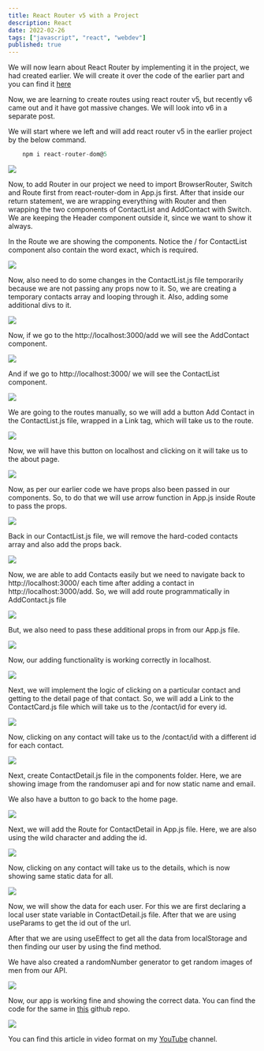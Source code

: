 ```yaml
---
title: React Router v5 with a Project
description: React
date: 2022-02-26
tags: ["javascript", "react", "webdev"]
published: true
---
```


We will now learn about React Router by implementing it in the project, we had created earlier. We will create it over the code of the earlier part and you can find it [here](https://www.nabendu.org/blog/reactjs-fundamentals)

Now, we are learning to create routes using react router v5, but recently v6 came out and it have got massive changes. We will look into v6 in a separate post.

We will start where we left and will add react router v5 in the earlier project by the below command.

```js
    npm i react-router-dom@5
```

![](https://res.cloudinary.com/dxkxvfo2o/image/upload/v1749880792/14-Jun-25/react-router-v5/1_hdo1a0.webp)

Now, to add Router in our project we need to import BrowserRouter, Switch and Route first from react-router-dom in App.js first. After that inside our return statement, we are wrapping everything with Router and then wrapping the two components of ContactList and AddContact with Switch. We are keeping the Header component outside it, since we want to show it always.

In the Route we are showing the components. Notice the / for ContactList component also contain the word exact, which is required.

![](https://res.cloudinary.com/dxkxvfo2o/image/upload/v1749880791/14-Jun-25/react-router-v5/2_n84t5c.webp)

Now, also need to do some changes in the ContactList.js file temporarily because we are not passing any props now to it. So, we are creating a temporary contacts array and looping through it. Also, adding some additional divs to it.

![](https://res.cloudinary.com/dxkxvfo2o/image/upload/v1749880791/14-Jun-25/react-router-v5/3_ikdlrg.webp)

Now, if we go to the http://localhost:3000/add we will see the AddContact component.

![](https://res.cloudinary.com/dxkxvfo2o/image/upload/v1749880790/14-Jun-25/react-router-v5/4_p5kuic.webp)

And if we go to http://localhost:3000/ we will see the ContactList component.

![](https://res.cloudinary.com/dxkxvfo2o/image/upload/v1749880790/14-Jun-25/react-router-v5/5_hgnfw6.webp)

We are going to the routes manually, so we will add a button Add Contact in the ContactList.js file, wrapped in a Link tag, which will take us to the route.

![](https://res.cloudinary.com/dxkxvfo2o/image/upload/v1749880789/14-Jun-25/react-router-v5/6_rlcrji.webp)

Now, we will have this button on localhost and clicking on it will take us to the about page.

![](https://res.cloudinary.com/dxkxvfo2o/image/upload/v1749880788/14-Jun-25/react-router-v5/7_bvfkhn.webp)

Now, as per our earlier code we have props also been passed in our components. So, to do that we will use arrow function in App.js inside Route to pass the props.

![](https://res.cloudinary.com/dxkxvfo2o/image/upload/v1749880787/14-Jun-25/react-router-v5/8_cllvnh.webp)

Back in our ContactList.js file, we will remove the hard-coded contacts array and also add the props back.

![](https://res.cloudinary.com/dxkxvfo2o/image/upload/v1749880787/14-Jun-25/react-router-v5/9_vpzmyi.webp)

Now, we are able to add Contacts easily but we need to navigate back to http://localhost:3000/ each time after adding a contact in http://localhost:3000/add. So, we will add route programmatically in AddContact.js file

![](https://res.cloudinary.com/dxkxvfo2o/image/upload/v1749880786/14-Jun-25/react-router-v5/10_rggdq3.webp)

But, we also need to pass these additional props in from our App.js file.

![](https://res.cloudinary.com/dxkxvfo2o/image/upload/v1749880786/14-Jun-25/react-router-v5/11_fikhff.webp)

Now, our adding functionality is working correctly in localhost.

![](https://res.cloudinary.com/dxkxvfo2o/image/upload/v1749880785/14-Jun-25/react-router-v5/12_kzkcgg.webp)

Next, we will implement the logic of clicking on a particular contact and getting to the detail page of that contact. So, we will add a Link to the ContactCard.js file which will take us to the /contact/id for every id.

![](https://res.cloudinary.com/dxkxvfo2o/image/upload/v1749880784/14-Jun-25/react-router-v5/13_lq6s79.webp)

Now, clicking on any contact will take us to the /contact/id with a different id for each contact.

![](https://res.cloudinary.com/dxkxvfo2o/image/upload/v1749880784/14-Jun-25/react-router-v5/14_rqlgpv.webp)

Next, create ContactDetail.js file in the components folder. Here, we are showing image from the randomuser api and for now static name and email.

We also have a button to go back to the home page.

![](https://res.cloudinary.com/dxkxvfo2o/image/upload/v1749880784/14-Jun-25/react-router-v5/15_y46j9r.webp)

Next, we will add the Route for ContactDetail in App.js file. Here, we are also using the wild character and adding the id.

![](https://res.cloudinary.com/dxkxvfo2o/image/upload/v1749880784/14-Jun-25/react-router-v5/16_lgneem.webp)

Now, clicking on any contact will take us to the details, which is now showing same static data for all.

![](https://res.cloudinary.com/dxkxvfo2o/image/upload/v1749880783/14-Jun-25/react-router-v5/17_jvzka2.webp)

Now, we will show the data for each user. For this we are first declaring a local user state variable in ContactDetail.js file. After that we are using useParams to get the id out of the url.

After that we are using useEffect to get all the data from localStorage and then finding our user by using the find method.

We have also created a randomNumber generator to get random images of men from our API.

![](https://res.cloudinary.com/dxkxvfo2o/image/upload/v1749880783/14-Jun-25/react-router-v5/18_wjomkc.webp)

Now, our app is working fine and showing the correct data. You can find the code for the same in [this](https://github.com/nabendu82/contact-app-router) github repo.

![](https://res.cloudinary.com/dxkxvfo2o/image/upload/v1749880783/14-Jun-25/react-router-v5/19_yee1ji.webp)

You can find this article in video format on my [YouTube](https://www.youtube.com/watch?v=-Wzd4oArHtk) channel.
